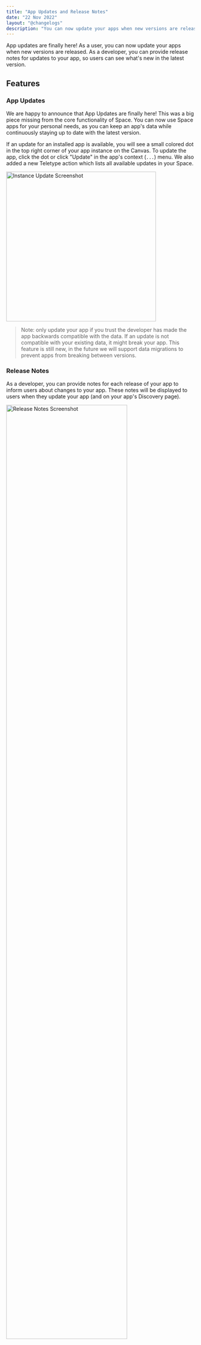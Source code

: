 ```yaml
---
title: "App Updates and Release Notes"
date: "22 Nov 2022"
layout: "@changelogs"
description: "You can now update your apps when new versions are released. As a developer you can provide release notes for your app, so users can see what's new in the latest version."
---
```



App updates are finally here! As a user, you can now update your apps when new versions are released. As a developer, you can provide release notes for updates to your app, so users can see what's new in the latest version.

## Features

### App Updates

We are happy to announce that App Updates are finally here! This was a big piece missing from the core functionality of Space. You can now use Space apps for your personal needs, as you can keep an app's data while continuously staying up to date with the latest version.

If an update for an installed app is available, you will see a small colored dot in the top right corner of your app instance on the Canvas. To update the app, click the dot or click "Update" in the app's context (`...`) menu. We also added a new Teletype action which lists all available updates in your Space.

<Image src="/changelog_assets/instance-update-available.png" alt="Instance Update Screenshot" subtext="Instance update on the Canvas" width="400px" />

> Note: only update your app if you trust the developer has made the app backwards compatible with the data. If an update is not compatible with your existing data, it might break your app. This feature is still new, in the future we will support data migrations to prevent apps from breaking between versions.

### Release Notes

As a developer, you can provide notes for each release of your app to inform users about changes to your app. These notes will be displayed to users when they update your app (and on your app's Discovery page). 

<Image src="/changelog_assets/release-notes.png" alt="Release Notes Screenshot" subtext="Release notes in the update dialog" width="80%" />

You can add release notes when creating a release with the Space CLI using the `--notes` argument or during the publish flow in Builder. Learn more in our [docs](/docs/en/basics/releases#release-notes).

### Other changes

- Project Keys will stay the same when pushing new changes to your Builder instance
- Environment variables will stay the same when pushing new changes to your Builder instance

## Fixes & improvements

- Fix Base UI appearing blurry on some browsers

Thanks for being a crucial part in the early stages of Space and for all the great feedback we have received <DetaHeart />
